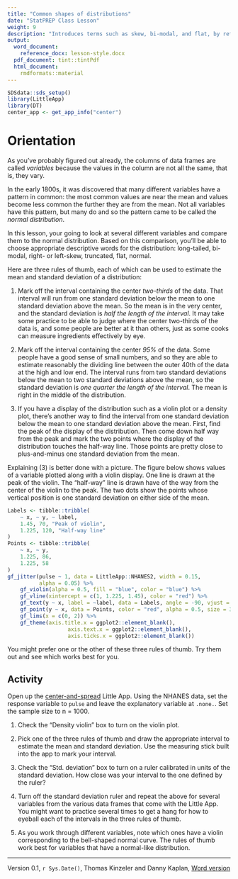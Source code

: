 ```yaml
---
title: "Common shapes of distributions"
date: "StatPREP Class Lesson"
weight: 9
description: "Introduces terms such as skew, bi-modal, and flat, by reference to the difference of the actual variable from a theoretical normal distribution."
output: 
  word_document:
    reference_docx: lesson-style.docx
  pdf_document: tint::tintPdf
  html_document:
    rmdformats::material
---
```



```r
SDSdata::sds_setup()
library(LittleApp)
library(DT)
center_app <- get_app_info("center")
```

# Orientation

As you've probably figured out already, the columns of data frames are called *variables* because the values in the column are not all the same, that is, they vary.

In the early 1800s, it was discovered that many different variables have a pattern in common: the most common values are near the mean and values become less common the further they are from the mean. Not all variables have this pattern, but many do and so the pattern came to be called the *normal distribution*.

In this lesson, your going to look at several different variables and compare them to the normal distribution. Based on this comparison, you'll be able to choose appropriate descriptive words for the distribution: long-tailed, bi-modal, right- or left-skew, truncated, flat, normal.

Here are three rules of thumb, each of which can be used to estimate the mean and standard deviation of a distribution:

1. Mark off the interval containing the center *two-thirds* of the data. That interval will run from one standard deviation below the mean to one standard deviation above the mean. So the mean is in the very center, and the standard deviation is *half the length of the interval*. It may take some practice to be able to judge where the center two-thirds of the data is, and some people are better at it than others, just as some cooks can measure ingredients effectively by eye.

2. Mark off the interval containing the center *95%* of the data. Some people have a good sense of small numbers, and so they are able to estimate reasonably the dividing line between the outer 40th of the data at the high and low end. The interval runs from two standard deviations below the mean to two standard deviations above the mean, so the standard deviation is *one quarter the length of the interval*. The mean is right in the middle of the distribution.

3. If you have a display of the distribution such as a violin plot or a density plot, there's another way to find the interval from one standard deviation below the mean to one standard deviation above the mean. First, find the peak of the display of the distribution. Then come down half way from the peak and mark the two points where the display of the distribution touches the half-way line. Those points are pretty close to plus-and-minus one standard deviation from the mean.

Explaining (3) is better done with a picture. The figure below shows values of a variable plotted along with a violin display. One line is drawn at the peak of the violin. The "half-way" line is drawn have of the way from the center of the violin to the peak. The two dots show the points whose vertical position is one standard deviation on either side of the mean.

```r
Labels <- tibble::tribble(
    ~ x, ~ y, ~ label,
    1.45, 70, "Peak of violin",
    1.225, 120, "Half-way line"
)
Points <- tibble::tribble(
    ~ x, ~ y,
    1.225, 86,
    1.225, 58
)
gf_jitter(pulse ~ 1, data = LittleApp::NHANES2, width = 0.15,
          alpha = 0.05) %>%
    gf_violin(alpha = 0.5, fill = "blue", color = "blue") %>%
    gf_vline(xintercept = c(1, 1.225, 1.45), color = "red") %>%
    gf_text(y ~ x, label = ~label, data = Labels, angle = -90, vjust = -1) %>%
    gf_point(y ~ x, data = Points, color = "red", alpha = 0.5, size = 3) %>%
    gf_lims(x = c(0, 2)) %>%
    gf_theme(axis.title.x = ggplot2::element_blank(),
                   axis.text.x = ggplot2::element_blank(),
                   axis.ticks.x = ggplot2::element_blank())

```

You might prefer one or the other of these three rules of thumb. Try them out and see which works best for you.

## Activity

Open up the [center-and-spread](`r center_app$url`) Little App.  Using the NHANES data, set the response variable to `pulse` and leave the explanatory variable at `.none.`. Set the sample size to n = 1000.

1. Check the "Density violin" box to turn on the violin plot.

2. Pick one of the three rules of thumb and draw the appropriate interval to estimate the mean and standard deviation. Use the measuring stick built into the app to mark your interval.

3. Check the "Std. deviation" box to turn on a ruler calibrated in units of the standard deviation. How close was your interval to the one defined by the ruler?

4. Turn off the standard deviation ruler and repeat the above for several variables from the various data 
frames that come with the Little App. You might want to practice several times to get a hang for how to eyeball each of the intervals in the three rules of thumb.

5. As you work through different variables, note which ones have a violin corresponding to the bell-shaped normal curve. The rules of thumb work best for variables that have a normal-like distribution.


----------------------

Version 0.1, `r Sys.Date()`, Thomas Kinzeler and Danny Kaplan, [Word version](`r paste0("/word-versions/",tools::file_path_sans_ext(knitr::current_input()), ".docx")`) 
